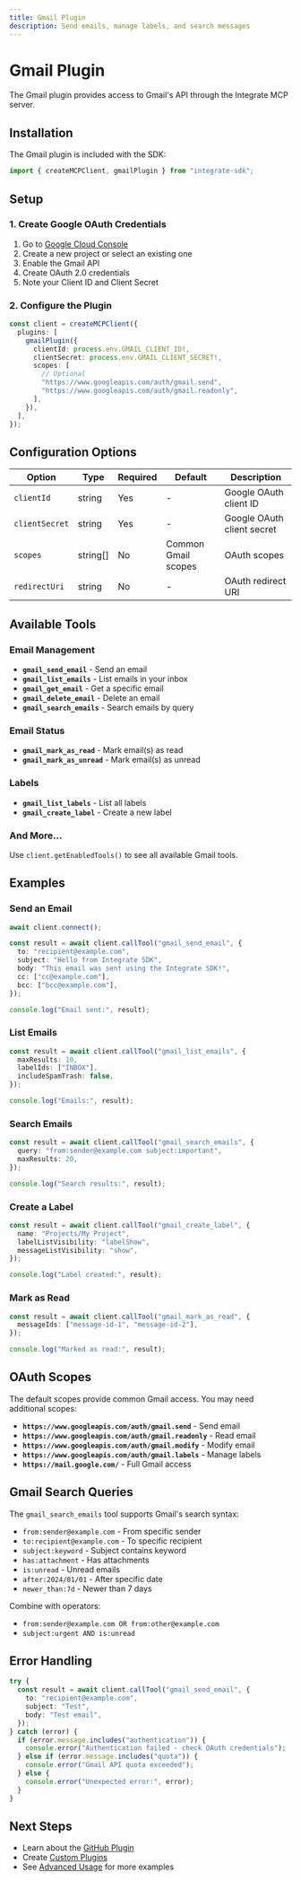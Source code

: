 ```yaml
---
title: Gmail Plugin
description: Send emails, manage labels, and search messages
---
```


# Gmail Plugin

The Gmail plugin provides access to Gmail's API through the Integrate MCP server.

## Installation

The Gmail plugin is included with the SDK:

```typescript
import { createMCPClient, gmailPlugin } from "integrate-sdk";
```

## Setup

### 1. Create Google OAuth Credentials

1. Go to [Google Cloud Console](https://console.cloud.google.com)
2. Create a new project or select an existing one
3. Enable the Gmail API
4. Create OAuth 2.0 credentials
5. Note your Client ID and Client Secret

### 2. Configure the Plugin

```typescript
const client = createMCPClient({
  plugins: [
    gmailPlugin({
      clientId: process.env.GMAIL_CLIENT_ID!,
      clientSecret: process.env.GMAIL_CLIENT_SECRET!,
      scopes: [
        // Optional
        "https://www.googleapis.com/auth/gmail.send",
        "https://www.googleapis.com/auth/gmail.readonly",
      ],
    }),
  ],
});
```

## Configuration Options

| Option         | Type     | Required | Default             | Description                |
| -------------- | -------- | -------- | ------------------- | -------------------------- |
| `clientId`     | string   | Yes      | -                   | Google OAuth client ID     |
| `clientSecret` | string   | Yes      | -                   | Google OAuth client secret |
| `scopes`       | string[] | No       | Common Gmail scopes | OAuth scopes               |
| `redirectUri`  | string   | No       | -                   | OAuth redirect URI         |

## Available Tools

### Email Management

- **`gmail_send_email`** - Send an email
- **`gmail_list_emails`** - List emails in your inbox
- **`gmail_get_email`** - Get a specific email
- **`gmail_delete_email`** - Delete an email
- **`gmail_search_emails`** - Search emails by query

### Email Status

- **`gmail_mark_as_read`** - Mark email(s) as read
- **`gmail_mark_as_unread`** - Mark email(s) as unread

### Labels

- **`gmail_list_labels`** - List all labels
- **`gmail_create_label`** - Create a new label

### And More...

Use `client.getEnabledTools()` to see all available Gmail tools.

## Examples

### Send an Email

```typescript
await client.connect();

const result = await client.callTool("gmail_send_email", {
  to: "recipient@example.com",
  subject: "Hello from Integrate SDK",
  body: "This email was sent using the Integrate SDK!",
  cc: ["cc@example.com"],
  bcc: ["bcc@example.com"],
});

console.log("Email sent:", result);
```

### List Emails

```typescript
const result = await client.callTool("gmail_list_emails", {
  maxResults: 10,
  labelIds: ["INBOX"],
  includeSpamTrash: false,
});

console.log("Emails:", result);
```

### Search Emails

```typescript
const result = await client.callTool("gmail_search_emails", {
  query: "from:sender@example.com subject:important",
  maxResults: 20,
});

console.log("Search results:", result);
```

### Create a Label

```typescript
const result = await client.callTool("gmail_create_label", {
  name: "Projects/My Project",
  labelListVisibility: "labelShow",
  messageListVisibility: "show",
});

console.log("Label created:", result);
```

### Mark as Read

```typescript
const result = await client.callTool("gmail_mark_as_read", {
  messageIds: ["message-id-1", "message-id-2"],
});

console.log("Marked as read:", result);
```

## OAuth Scopes

The default scopes provide common Gmail access. You may need additional scopes:

- **`https://www.googleapis.com/auth/gmail.send`** - Send email
- **`https://www.googleapis.com/auth/gmail.readonly`** - Read email
- **`https://www.googleapis.com/auth/gmail.modify`** - Modify email
- **`https://www.googleapis.com/auth/gmail.labels`** - Manage labels
- **`https://mail.google.com/`** - Full Gmail access

## Gmail Search Queries

The `gmail_search_emails` tool supports Gmail's search syntax:

- `from:sender@example.com` - From specific sender
- `to:recipient@example.com` - To specific recipient
- `subject:keyword` - Subject contains keyword
- `has:attachment` - Has attachments
- `is:unread` - Unread emails
- `after:2024/01/01` - After specific date
- `newer_than:7d` - Newer than 7 days

Combine with operators:

- `from:sender@example.com OR from:other@example.com`
- `subject:urgent AND is:unread`

## Error Handling

```typescript
try {
  const result = await client.callTool("gmail_send_email", {
    to: "recipient@example.com",
    subject: "Test",
    body: "Test email",
  });
} catch (error) {
  if (error.message.includes("authentication")) {
    console.error("Authentication failed - check OAuth credentials");
  } else if (error.message.includes("quota")) {
    console.error("Gmail API quota exceeded");
  } else {
    console.error("Unexpected error:", error);
  }
}
```

## Next Steps

- Learn about the [GitHub Plugin](/docs/plugins/github)
- Create [Custom Plugins](/docs/plugins/custom-plugins)
- See [Advanced Usage](/docs/guides/advanced-usage) for more examples
